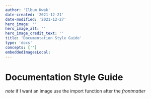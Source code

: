 ```yaml
---
author: 'Ilbum Kwak'
date-created: '2021-12-21'
date-modified: '2021-12-27'
hero_image: ''
hero_image_alt: ''
hero_image_credit_text: ''
title: 'Documentation Style Guide'
type: 'docs'
concepts: ['']
embeddedImagesLocal:
---
```


# Documentation Style Guide

_note_ if I want an image use the import function after the _frontmatter_

